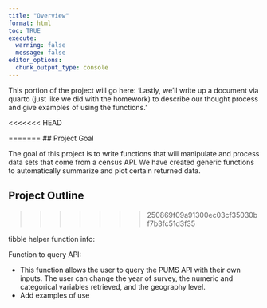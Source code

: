 ```yaml
---
title: "Overview"
format: html
toc: TRUE
execute: 
  warning: false
  message: false
editor_options: 
  chunk_output_type: console
---
```


This portion of the project will go here:
'Lastly, we’ll write up a document via quarto (just like we did with the homework) to describe our thought process and give examples of using the functions.'

<<<<<<< HEAD

=======
## Project Goal

The goal of this project is to write functions that will manipulate and process data sets that come from a census API. We have created generic functions to automatically summarize and plot certain returned data.

## Project Outline
>>>>>>> 250869f09a91300ec03cf35030bf7b3fc51d3f35

tibble helper function info:

Function to query API:

- This function allows the user to query the PUMS API with their own inputs. The user can change the year of survey, the numeric and categorical variables retrieved, and the geography level.
- Add examples of use